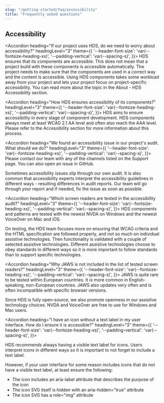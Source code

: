 ```yaml
---
slug: "/getting-started/faq/accessibility"
title: "Frequently asked questions"
---
```




## Accessibility

<Accordion 
  heading="If our project uses HDS, do we need to worry about accessibility?" 
  headingLevel="3" 
  theme={{
    '--header-font-size': 'var(--fontsize-heading-xs)',
    '--padding-vertical': 'var(--spacing-s)',
  }}>
  HDS ensures that its components are accessible. This does not mean that a project build with these components is accessible automatically. The project needs to make sure that the components are used in a correct way and the content is accessible. Using HDS components takes some workload away from your project and lets your project focus on project-specific accessibility. You can read more about the topic in the <InternalLink size="M" href="/about/accessibility/hds-accessibility#accessibility-in-projects-using-hds">About - HDS Accessibility section</InternalLink>.
</Accordion>

<Accordion 
  heading="How HDS ensures accessibility of its components?" 
  headingLevel="3" 
  theme={{
    '--header-font-size': 'var(--fontsize-heading-xs)',
    '--padding-vertical': 'var(--spacing-s)',
  }}>
  HDS aims to ensure accessibility in every stage of component development. HDS components always meet at least WCAG 2.1 AA level and often also reach the AAA level. Please refer to the Accessibility section for more information about this process.
</Accordion>

<Accordion 
  heading="We found an accessibility issue in our project's audit. What should we do?" 
  headingLevel="3" 
  theme={{
    '--header-font-size': 'var(--fontsize-heading-xs)',
    '--padding-vertical': 'var(--spacing-s)',
  }}>
  Please contact our team with any of the channels listed on the <InternalLink size="M" href="/about">Support page</InternalLink>. You can also open an issue in <ExternalLink size="M" href="https://github.com/City-of-Helsinki/helsinki-design-system/issues">GitHub</ExternalLink>. 
  
  Sometimes accessibility issues slip through our own audit. It is also common that accessibility experts interpret the accessibility guidelines in different ways - resulting differences in audit reports. Our team will go through your report and if needed, fix the issue as soon as possible.
</Accordion>

<Accordion 
  heading="Which screen readers are tested in the accessibility audit?" 
  headingLevel="3" 
  theme={{
    '--header-font-size': 'var(--fontsize-heading-xs)',
    '--padding-vertical': 'var(--spacing-s)',
  }}>
  HDS components and patterns are tested with the newest NVDA on Windows and the newest VoiceOver on Mac and iOS.

  On testing, the HDS team focuses more on ensuring that WCAG criteria and the HTML specification are followed properly, and not so much on individual assistive technologies. Then functionality is validated with a couple of selected assistive technologies. Different assistive technologies choose to obey standards in different ways so it is more important to follow standards than to support specific technologies.
</Accordion>

<Accordion 
  heading="Why JAWS is not included in the list of tested screen readers?" 
  headingLevel="3" 
  theme={{
    '--header-font-size': 'var(--fontsize-heading-xs)',
    '--padding-vertical': 'var(--spacing-s)',
  }}>
  JAWS is quite rare to be tested within European countries. It is more common in English-speaking, non-European countries. JAWS also updates very often and is often incompatible with specific browser versions.

  Since HDS is fully open-source, we also promote openness in our assistive technology choices. NVDA and VoiceOver are free to use for Windows and Mac users.
</Accordion>

<Accordion 
  heading="I have an icon without a text label in my user interface. How do I ensure it is accessible?" 
  headingLevel="3" 
  theme={{
    '--header-font-size': 'var(--fontsize-heading-xs)',
    '--padding-vertical': 'var(--spacing-s)',
  }}>
  <p>
  HDS recommends always having a visible text label for icons. Users interpret icons in different ways so it is important to not forget to include a text label.

  However, if your user interface for some reason includes icons that do not have a visible text label, at least ensure the following:
  <ul>
    <li>The icon includes an aria-label attribute that describes the purpose of the icon</li>
    <li>The icon SVG itself is hidden with an aria-hidden="true" attribute</li>
    <li>The icon SVG has a role="img" attribute</li>
  </ul>
  </p>
</Accordion>
